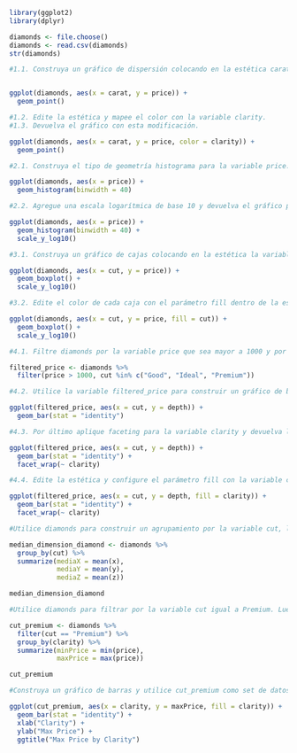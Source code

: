 ```{r}
library(ggplot2)
library(dplyr)
```

```{r}
diamonds <- file.choose()
diamonds <- read.csv(diamonds)
str(diamonds)
```
```{r}
#1.1. Construya un gráfico de dispersión colocando en la estética carat (eje x) versus price (eje y), luego devuelva el gráfico.


ggplot(diamonds, aes(x = carat, y = price)) +
  geom_point()
```



```{r}
#1.2. Edite la estética y mapee el color con la variable clarity.
#1.3. Devuelva el gráfico con esta modificación.

ggplot(diamonds, aes(x = carat, y = price, color = clarity)) +
  geom_point()
```
```{r}
#2.1. Construya el tipo de geometría histograma para la variable price. Configure el parámetro bins con el valor 40 y devuelva el gráfico.

ggplot(diamonds, aes(x = price)) +
  geom_histogram(binwidth = 40)
```
```{r}
#2.2. Agregue una escala logarítmica de base 10 y devuelva el gráfico para ver la diferencia.

ggplot(diamonds, aes(x = price)) +
  geom_histogram(binwidth = 40) +
  scale_y_log10()

```

```{r}
#3.1. Construya un gráfico de cajas colocando en la estética la variable cut (eje x) versus price (eje y). Agregue una escala logarítmica por defecto y por último devuelva el gráfico.

ggplot(diamonds, aes(x = cut, y = price)) +
  geom_boxplot() +
  scale_y_log10()

```
```{r}
#3.2. Edite el color de cada caja con el parámetro fill dentro de la estética y asignando la variable cut. Por último devuelva el gráfico.

ggplot(diamonds, aes(x = cut, y = price, fill = cut)) +
  geom_boxplot() +
  scale_y_log10()

```
```{r}
#4.1. Filtre diamonds por la variable price que sea mayor a 1000 y por cut que contenga las categorías Good, Ideal y Premium. Luego asigne el resultado a la variable filtered_price. Dado que cut debe tomar en cuenta tres categorías específicas puede hacer uso del pipe %in% , a continuación un ejemplo de su uso:

filtered_price <- diamonds %>%
  filter(price > 1000, cut %in% c("Good", "Ideal", "Premium"))

```
```{r}
#4.2. Utilice la variable filtered_price para construir un gráfico de barras, en la estética configure x = cut, y = depth.

ggplot(filtered_price, aes(x = cut, y = depth)) +
  geom_bar(stat = "identity")

```
```{r}
#4.3. Por último aplique faceting para la variable clarity y devuelva la parcela de gráficos.

ggplot(filtered_price, aes(x = cut, y = depth)) +
  geom_bar(stat = "identity") +
  facet_wrap(~ clarity)

```
```{r}
#4.4. Edite la estética y configure el parámetro fill con la variable clarity. Luego devuelva la parcela de gráficos con esta modificación.

ggplot(filtered_price, aes(x = cut, y = depth, fill = clarity)) +
  geom_bar(stat = "identity") +
  facet_wrap(~ clarity)

```
```{r}
#Utilice diamonds para construir un agrupamiento por la variable cut, luego aplique summarize para encontrar la media de las variables x, y, z (los nombres de los valores sumarizados serán mediaX, mediaY, mediaZ, respectivamente). Asigne el resultado a la variable median_dimension_diamond, por último imprima la variable.

median_dimension_diamond <- diamonds %>%
  group_by(cut) %>%
  summarize(mediaX = mean(x),
            mediaY = mean(y),
            mediaZ = mean(z))

median_dimension_diamond

```
```{r}
#Utilice diamonds para filtrar por la variable cut igual a Premium. Luego agrupe por la variable clarity y utilice summarize para encontrar minimo y maximo de price (los nombres de los valores sumarizados serán minPrice y maxPrice, respectivamente) Asigne el resultado a la variable cut_premium e imprima el valor de la variable.

cut_premium <- diamonds %>%
  filter(cut == "Premium") %>%
  group_by(clarity) %>%
  summarize(minPrice = min(price),
            maxPrice = max(price))

cut_premium
```
```{r}
#Construya un gráfico de barras y utilice cut_premium como set de datos, configure x=clarity, y=maxPrice y el color de relleno (fill) con la variable clarity. Por último devuelva el gráfico.

ggplot(cut_premium, aes(x = clarity, y = maxPrice, fill = clarity)) +
  geom_bar(stat = "identity") +
  xlab("Clarity") +
  ylab("Max Price") +
  ggtitle("Max Price by Clarity") 
  

```


